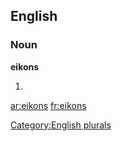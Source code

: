 ==English==

===Noun===
'''eikons'''

# {{plural of|[[eikon]]}}

[[Category:English plurals]]

[[ar:eikons]]
[[fr:eikons]]